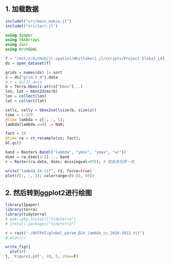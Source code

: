 ## 1. 加载数据

```julia
includet("src/main_makie.jl")
includet("src/zarr.jl")

using Ipaper
using YAXArrays
using Zarr
using ArchGDAL

f = "/mnt/z/GitHub/jl-spatial/Whittaker2.jl/scripts/Project_Global_LAI_smoothing/OUTPUT/global_param_lambda_cv_2018-2022.zarr" |> path_mnt
ds = open_dataset(f)

grids = names(ds) |> sort
z = ds["grid.2_4"].data
# z = ds[3].data
b = Terra.bbox(z.attrs["bbox"]...)
lon, lat = bbox2dims(b)
lon = collect(lon)
lat = collect(lat)

cellx, celly = bbox2cellsize(b, size(z))
time = 1:229
@time lambda = z[:, :, 1];
lambda[lambda.==0] .= NaN;
```

```julia
fact = 10
@time ra = st_resample(zs; fact);
GC.gc()

band = Rasters.Band(["lambda", "ymin", "ymax", "wc"])
dims = ra.dims[1:2]..., band
r = Raster(ra.data, dims; missingval=0f0); # 数据类型要一致

write("lambda_24.tif", r2, force=true)
plot(r[:, :, 1]; colorrange=[0.01, 50])
```

## 2. 然后转到ggplot2进行绘图

```r
library(Ipaper)
library(terra)
library(tidyterra)
# pak::pkg_install("tidyterra")
# install.packages("tidyterra")
```

```r
r = rast("./OUTPUT/global_param_D24_lambda_cv_2018-2022.tif")
# plot(r)
```

```r
write_fig({
  plot(r)
}, 'Figure1.pdf', 10, 5, show=F)
```
